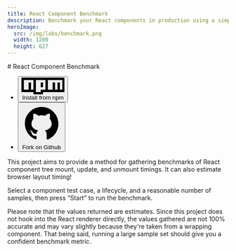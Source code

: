 ```yaml
---
title: React Component Benchmark
description: Benchmark your React components in production using a simple library.
heroImage:
  src: /img/labs/benchmark.png
  width: 1200
  height: 627
---
```



<div class="flex grow flex-col bg-slate-100 p-2 dark:bg-slate-900 md:p-4 lg:p-8">

<Prose>
# React Component Benchmark

<div class="not-prose">
  <ul class="flex flex-row gap-4">
    <li>
      <Button href="https://npmjs.com/package/react-component-benchmark">
        <svg class="inline w-6 fill-current" xmlns="http://www.w3.org/2000/svg" viewBox="0 0 2500 975" slot="icon">
          <path d="M1114.86 555.02H1250V279.922H1114.86V555.02Z" />
          <path
            fill-rule="evenodd"
            clip-rule="evenodd"
            d="M0 834.941V0H2500V834.941H1250V974.902H694.98V834.941H0ZM139.961 139.961H694.98V694.98H555.02V279.922H415.059V694.98H139.961V139.961ZM834.941 834.941V139.961H1389.96V694.98H1114.86V834.941H834.941ZM1529.92 139.961H2364.86V694.98H2224.9V279.922H2084.94V694.98H1944.98V279.922H1805.02V694.98H1529.92V139.961Z"
          />
        </svg>
        Install from npm
      </Button>
    </li>
    <li>
      <Button href="https://github.com/paularmstrong/react-component-benchmark" class="gap-x-2">
        <svg class="inline h-6 w-6 fill-current" xmlns="http://www.w3.org/2000/svg" viewBox="0 0 24 24" slot="icon">
          <path d="M10.9,2.1c-4.6,0.5-8.3,4.2-8.8,8.7c-0.5,4.7,2.2,8.9,6.3,10.5C8.7,21.4,9,21.2,9,20.8v-1.6c0,0-0.4,0.1-0.9,0.1 c-1.4,0-2-1.2-2.1-1.9c-0.1-0.4-0.3-0.7-0.6-1C5.1,16.3,5,16.3,5,16.2C5,16,5.3,16,5.4,16c0.6,0,1.1,0.7,1.3,1c0.5,0.8,1.1,1,1.4,1 c0.4,0,0.7-0.1,0.9-0.2c0.1-0.7,0.4-1.4,1-1.8c-2.3-0.5-4-1.8-4-4c0-1.1,0.5-2.2,1.2-3C7.1,8.8,7,8.3,7,7.6C7,7.2,7,6.6,7.3,6 c0,0,1.4,0,2.8,1.3C10.6,7.1,11.3,7,12,7s1.4,0.1,2,0.3C15.3,6,16.8,6,16.8,6C17,6.6,17,7.2,17,7.6c0,0.8-0.1,1.2-0.2,1.4 c0.7,0.8,1.2,1.8,1.2,3c0,2.2-1.7,3.5-4,4c0.6,0.5,1,1.4,1,2.3v2.6c0,0.3,0.3,0.6,0.7,0.5c3.7-1.5,6.3-5.1,6.3-9.3 C22,6.1,16.9,1.4,10.9,2.1z" />
        </svg>
        Fork on Github
      </Button>
    </li>
  </ul>
</div>

This project aims to provide a method for gathering benchmarks of React component tree mount, update, and unmount timings. It can also estimate browser layout timing!

Select a component test case, a lifecycle, and a reasonable number of samples, then press “Start” to run the benchmark.

</Prose>
<div class="py-12">
  <App client:load />
</div>

<Prose>
<div class="prose-sm">

Please note that the values returned are estimates. Since this project does not hook into the React renderer directly, the values gathered are not 100% accurate and may vary slightly because they're taken from a wrapping component. That being said, running a large sample set should give you a confident benchmark metric.

</div>
</Prose>
</div>
